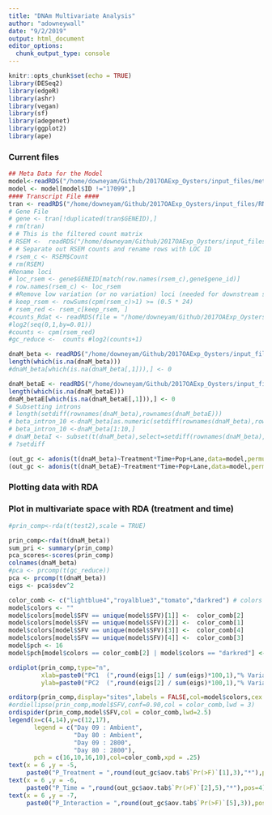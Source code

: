 ```yaml
---
title: "DNAm Multivariate Analysis"
author: "adowneywall"
date: "9/2/2019"
output: html_document
editor_options: 
  chunk_output_type: console
---
```


```r
knitr::opts_chunk$set(echo = TRUE)
library(DESeq2)
library(edgeR)
library(ashr)
library(vegan)
library(sf)
library(adegenet)
library(ggplot2)
library(ape)
```

### Current files
```r
## Meta Data for the Model
model<-readRDS("/home/downeyam/Github/2017OAExp_Oysters/input_files/meta/metadata_20190811.RData")
model <- model[model$ID !="17099",]
#### Transcript File ####
tran <- readRDS("/home/downeyam/Github/2017OAExp_Oysters/input_files/RNA/references/STAR_gnomon_tximportGeneFile.RData")
# Gene File
# gene <- tran[!duplicated(tran$GENEID),]
# rm(tran)
# # This is the filtered count matrix
# RSEM <-  readRDS("/home/downeyam/Github/2017OAExp_Oysters/input_files/RNA/STAR_mapping/RSEM_output/RSEM_gene_Summary.Rdata")
# # Separate out RSEM counts and rename rows with LOC ID
# rsem_c <- RSEM$Count
# rm(RSEM)
#Rename loci
# loc_rsem <- gene$GENEID[match(row.names(rsem_c),gene$gene_id)]
# row.names(rsem_c) <- loc_rsem
# #Remove low variation (or no variation) loci (needed for downstream stuff to work)
# keep_rsem <- rowSums(cpm(rsem_c)>1) >= (0.5 * 24)
# rsem_red <- rsem_c[keep_rsem, ]
#counts_Rdat <- readRDS(file = "/home/downeyam/Github/2017OAExp_Oysters/input_files/RNA/Normalized_CountMatrix/Scenario1_normalizedVoom.RData")
#log2(seq(0,1,by=0.01))
#counts <- cpm(rsem_red)
#gc_reduce <-  counts #log2(counts+1)

dnaM_beta <- readRDS("/home/downeyam/Github/2017OAExp_Oysters/input_files/DNAm/Final_beta_gene_10.RData")
length(which(is.na(dnaM_beta)))
#dnaM_beta[which(is.na(dnaM_beta[,1])),] <- 0

dnaM_betaE <- readRDS("/home/downeyam/Github/2017OAExp_Oysters/input_files/DNAm/Final_beta_exon_10.RData")
length(which(is.na(dnaM_betaE)))
dnaM_betaE[which(is.na(dnaM_betaE[,1])),] <- 0
# Subsetting introns
# length(setdiff(rownames(dnaM_beta),rownames(dnaM_betaE)))
# beta_intron_10 <-dnaM_beta[as.numeric(setdiff(rownames(dnaM_beta),rownames(dnaM_betaE))),]
# beta_intron_10 <-dnaM_beta[1:10,]
# dnaM_betaI <- subset(t(dnaM_beta),select=setdiff(rownames(dnaM_beta),rownames(dnaM_betaE)))
# ?setdiff
```

```r
(out_gc <- adonis(t(dnaM_beta)~Treatment*Time+Pop+Lane,data=model,permutations = 5000))
(out_gc <- adonis(t(dnaM_betaE)~Treatment*Time+Pop+Lane,data=model,permutations = 5000))
```

### Plotting data with RDA  

### Plot in multivariate space with RDA (treatment and time)
```r
#prin_comp<-rda(t(test2),scale = TRUE)

prin_comp<-rda(t(dnaM_beta))
sum_pri <- summary(prin_comp)
pca_scores<-scores(prin_comp)
colnames(dnaM_beta)
#pca <- prcomp(t(gc_reduce))
pca <- prcomp(t(dnaM_beta))
eigs <- pca$sdev^2

color_comb <- c("lightblue4","royalblue3","tomato","darkred") # colors for population 
model$colors <- "" 
model$colors[model$SFV == unique(model$SFV)[1]] <-  color_comb[2]
model$colors[model$SFV == unique(model$SFV)[2]] <-  color_comb[1]
model$colors[model$SFV == unique(model$SFV)[3]] <-  color_comb[4]
model$colors[model$SFV == unique(model$SFV)[4]] <-  color_comb[3]
model$pch <- 16
model$pch[model$colors == color_comb[2] | model$colors == "darkred"] <- 10

ordiplot(prin_comp,type="n",
         xlab=paste0("PC1  (",round(eigs[1] / sum(eigs)*100,1),"% Variance Explained)"),
         ylab=paste0("PC2  (",round(eigs[2] / sum(eigs)*100,1),"% Variance Explained)"))

orditorp(prin_comp,display="sites",labels = FALSE,col=model$colors,cex = 2,pch = model$pch)
#ordiellipse(prin_comp,model$SFV,conf=0.90,col = color_comb,lwd = 3)
ordispider(prin_comp,model$SFV,col = color_comb,lwd=2.5)
legend(x=c(4,14),y=c(12,17),
       legend = c("Day 09 : Ambient",
                  "Day 80 : Ambient",
                  "Day 09 : 2800",
                  "Day 80 : 2800"),
       pch = c(16,10,16,10),col=color_comb,xpd = .25)
text(x = 6 ,y = -5, 
     paste0("P_Treatment = ",round(out_gc$aov.tab$`Pr(>F)`[1],3),"*"),pos = 4)
text(x = 6 ,y = -6, 
     paste0("P_Time = ",round(out_gc$aov.tab$`Pr(>F)`[2],5),"*"),pos=4)
text(x = 6 ,y = -7, 
     paste0("P_Interaction = ",round(out_gc$aov.tab$`Pr(>F)`[5],3)),pos=4)
```




